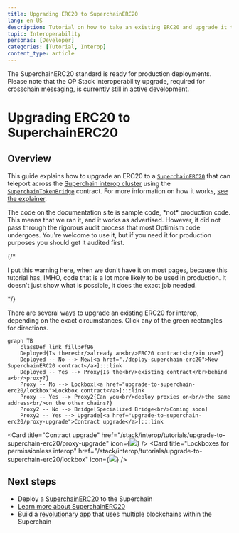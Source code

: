 ```yaml
---
title: Upgrading ERC20 to SuperchainERC20
lang: en-US
description: Tutorial on how to take an existing ERC20 and upgrade it to SuperchainERC20.
topic: Interoperability
personas: [Developer]
categories: [Tutorial, Interop]
content_type: article
---
```



<Callout>
  The SuperchainERC20 standard is ready for production deployments.
  Please note that the OP Stack interoperability upgrade, required for crosschain messaging, is currently still in active development.
</Callout>

# Upgrading ERC20 to SuperchainERC20

## Overview

This guide explains how to upgrade an ERC20 to a [`SuperchainERC20`](https://github.com/ethereum-optimism/optimism/blob/develop/packages/contracts-bedrock/src/L2/SuperchainERC20.sol) that can teleport across the [Superchain interop cluster](/stack/interop/explainer#superchain-interop-cluster) using the [`SuperchainTokenBridge`](https://github.com/ethereum-optimism/optimism/blob/develop/packages/contracts-bedrock/src/L2/SuperchainTokenBridge.sol) contract. For more information on how it works, [see the explainer](/stack/interop/superchain-erc20).

<Callout type="warning">
  The code on the documentation site is sample code, *not* production code.
  This means that we ran it, and it works as advertised.
  However, it did not pass through the rigorous audit process that most Optimism code undergoes.
  You're welcome to use it, but if you need it for production purposes you should get it audited first.
</Callout>

{/* 

I put this warning here, when we don't have it on most pages, because this tutorial
has, IMHO, code that is a lot more likely to be used in production. It doesn't just
show what is possible, it does the exact job needed.

*/}

There are several ways to upgrade an existing ERC20 for interop, depending on the exact circumstances. Click any of the green rectangles for directions.

```mermaid
graph TB
    classDef link fill:#f96
    Deployed{Is there<br/>already an<br/>ERC20 contract<br/>in use?}
    Deployed -- No --> New[<a href="./deploy-superchain-erc20">New SuperchainERC20 contract</a>]:::link
    Deployed -- Yes --> Proxy{Is the<br/>existing contract</br>behind a<br/>proxy?}
    Proxy -- No --> Lockbox[<a href="upgrade-to-superchain-erc20/lockbox">Lockbox contract</a>]:::link
    Proxy -- Yes --> Proxy2{Can you<br/>deploy proxies on<br/>the same address<br/>on the other chains?}
    Proxy2 -- No --> Bridge[Specialized Bridge<br/>Coming soon]
    Proxy2 -- Yes --> Upgrade[<a href="upgrade-to-superchain-erc20/proxy-upgrade">Contract upgrade</a>]:::link
```


<Cards>

  <Card title="Contract upgrade" href="/stack/interop/tutorials/upgrade-to-superchain-erc20/proxy-upgrade" icon={<img src="/img/icons/shapes.svg" />} />
  <Card title="Lockboxes for permissionless interop" href="/stack/interop/tutorials/upgrade-to-superchain-erc20/lockbox" icon={<img src="/img/icons/shapes.svg" />} />

</Cards>

## Next steps

*   Deploy a [SuperchainERC20](./deploy-superchain-erc20) to the Superchain
*   [Learn more about SuperchainERC20](/stack/interop/superchain-erc20)
*   Build a [revolutionary app](/app-developers/get-started) that uses multiple blockchains within the Superchain

